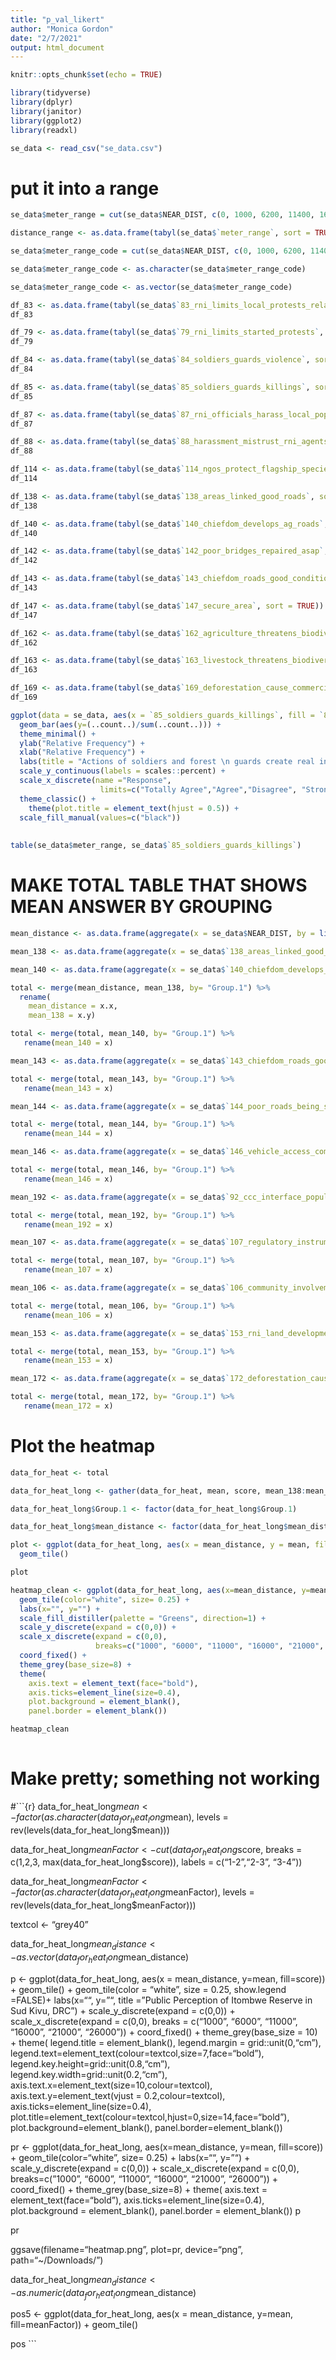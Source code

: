 ```yaml
---
title: "p_val_likert"
author: "Monica Gordon"
date: "2/7/2021"
output: html_document
---
```


```r
knitr::opts_chunk$set(echo = TRUE)

library(tidyverse)
library(dplyr)
library(janitor)
library(ggplot2)
library(readxl)
```

```r

se_data <- read_csv("se_data.csv")

```

# put it into a range

```r

se_data$meter_range = cut(se_data$NEAR_DIST, c(0, 1000, 6200, 11400, 16600, 21800, 27000))

distance_range <- as.data.frame(tabyl(se_data$`meter_range`, sort = TRUE))

se_data$meter_range_code = cut(se_data$NEAR_DIST, c(0, 1000, 6200, 11400, 16600, 21800, 27000))

se_data$meter_range_code <- as.character(se_data$meter_range_code)

se_data$meter_range_code <- as.vector(se_data$meter_range_code)

```


```r

df_83 <- as.data.frame(tabyl(se_data$`83_rni_limits_local_protests_relations`, sort = TRUE))
df_83

df_79 <- as.data.frame(tabyl(se_data$`79_rni_limits_started_protests`, sort = TRUE))
df_79

df_84 <- as.data.frame(tabyl(se_data$`84_soldiers_guards_violence`, sort = TRUE))
df_84

df_85 <- as.data.frame(tabyl(se_data$`85_soldiers_guards_killings`, sort = TRUE))
df_85

df_87 <- as.data.frame(tabyl(se_data$`87_rni_officials_harass_local_populations`, sort = TRUE))
df_87

df_88 <- as.data.frame(tabyl(se_data$`88_harassment_mistrust_rni_agents`, sort = TRUE))
df_88

df_114 <- as.data.frame(tabyl(se_data$`114_ngos_protect_flagship_species`, sort = TRUE))
df_114

df_138 <- as.data.frame(tabyl(se_data$`138_areas_linked_good_roads`, sort = TRUE))
df_138

df_140 <- as.data.frame(tabyl(se_data$`140_chiefdom_develops_ag_roads`, sort = TRUE))
df_140

df_142 <- as.data.frame(tabyl(se_data$`142_poor_bridges_repaired_asap`, sort = TRUE))
df_142

df_143 <- as.data.frame(tabyl(se_data$`143_chiefdom_roads_good_condition`, sort = TRUE))
df_143

df_147 <- as.data.frame(tabyl(se_data$`147_secure_area`, sort = TRUE))
df_147

df_162 <- as.data.frame(tabyl(se_data$`162_agriculture_threatens_biodiversity`, sort = TRUE))
df_162

df_163 <- as.data.frame(tabyl(se_data$`163_livestock_threatens_biodiversity`, sort = TRUE))
df_163

df_169 <- as.data.frame(tabyl(se_data$`169_deforestation_cause_commercial_ag`, sort = TRUE))
df_169

```

```r

ggplot(data = se_data, aes(x = `85_soldiers_guards_killings`, fill = `85_soldiers_guards_killings`)) +
  geom_bar(aes(y=(..count..)/sum(..count..))) +
  theme_minimal() +
  ylab("Relative Frequency") +
  xlab("Relative Frequency") +
  labs(title = "Actions of soldiers and forest \n guards create real insecurity") +
  scale_y_continuous(labels = scales::percent) +
  scale_x_discrete(name ="Response", 
                    limits=c("Totally Agree","Agree","Disagree", "Strongly Disagree")) +
  theme_classic() +
    theme(plot.title = element_text(hjust = 0.5)) +
  scale_fill_manual(values=c("black")) 
  
   
table(se_data$meter_range, se_data$`85_soldiers_guards_killings`)


```


# MAKE TOTAL TABLE THAT SHOWS MEAN ANSWER BY GROUPING 
```r

mean_distance <- as.data.frame(aggregate(x = se_data$NEAR_DIST, by = list(se_data$grouping_con), FUN = mean))

mean_138 <- as.data.frame(aggregate(x = se_data$`138_areas_linked_good_roads`, by = list(se_data$grouping_con), FUN = mean))

mean_140 <- as.data.frame(aggregate(x = se_data$`140_chiefdom_develops_ag_roads`, by = list(se_data$grouping_con), FUN = mean))

total <- merge(mean_distance, mean_138, by= "Group.1") %>% 
  rename(
    mean_distance = x.x,
    mean_138 = x.y)

total <- merge(total, mean_140, by= "Group.1") %>%
   rename(mean_140 = x)

mean_143 <- as.data.frame(aggregate(x = se_data$`143_chiefdom_roads_good_condition`, by = list(se_data$grouping_con), FUN = mean))

total <- merge(total, mean_143, by= "Group.1") %>%
   rename(mean_143 = x)

mean_144 <- as.data.frame(aggregate(x = se_data$`144_poor_roads_being_serviced`, by = list(se_data$grouping_con), FUN = mean))

total <- merge(total, mean_144, by= "Group.1") %>%
   rename(mean_144 = x)

mean_146 <- as.data.frame(aggregate(x = se_data$`146_vehicle_access_community_forests`, by = list(se_data$grouping_con), FUN = mean))

total <- merge(total, mean_146, by= "Group.1") %>%
   rename(mean_146 = x)

mean_192 <- as.data.frame(aggregate(x = se_data$`92_ccc_interface_population_officials`, by = list(se_data$grouping_con), FUN = mean))

total <- merge(total, mean_192, by= "Group.1") %>%
   rename(mean_192 = x)

mean_107 <- as.data.frame(aggregate(x = se_data$`107_regulatory_instruments_encourage_conservation`, by = list(se_data$grouping_con), FUN = mean))

total <- merge(total, mean_107, by= "Group.1") %>%
   rename(mean_107 = x)

mean_106 <- as.data.frame(aggregate(x = se_data$`106_community_involvement_all_stages`, by = list(se_data$grouping_con), FUN = mean))

total <- merge(total, mean_106, by= "Group.1") %>%
   rename(mean_106 = x)

mean_153 <- as.data.frame(aggregate(x = se_data$`153_rni_land_development_essential`, by = list(se_data$grouping_con), FUN = mean))

total <- merge(total, mean_153, by= "Group.1") %>%
   rename(mean_153 = x)

mean_172 <- as.data.frame(aggregate(x = se_data$`172_deforestation_cause_illegal_logging`, by = list(se_data$grouping_con), FUN = mean))

total <- merge(total, mean_172, by= "Group.1") %>%
   rename(mean_172 = x)

```


# Plot the heatmap
```r

data_for_heat <- total

data_for_heat_long <- gather(data_for_heat, mean, score, mean_138:mean_172, factor_key = TRUE)

data_for_heat_long$Group.1 <- factor(data_for_heat_long$Group.1)

data_for_heat_long$mean_distance <- factor(data_for_heat_long$mean_distance)

plot <- ggplot(data_for_heat_long, aes(x = mean_distance, y = mean, fill = score)) +
  geom_tile()

plot

heatmap_clean <- ggplot(data_for_heat_long, aes(x=mean_distance, y=mean, fill=score)) +
  geom_tile(color="white", size= 0.25) +
  labs(x="", y="") +
  scale_fill_distiller(palette = "Greens", direction=1) +
  scale_y_discrete(expand = c(0,0)) +
  scale_x_discrete(expand = c(0,0),
                   breaks=c("1000", "6000", "11000", "16000", "21000", "26000")) +
  coord_fixed() +
  theme_grey(base_size=8) +
  theme(
    axis.text = element_text(face="bold"),
    axis.ticks=element_line(size=0.4),
    plot.background = element_blank(),
    panel.border = element_blank())

heatmap_clean
  

```

# Make pretty; something not working
#```{r}
data_for_heat_long$mean <- factor(as.character(data_for_heat_long$mean), levels = rev(levels(data_for_heat_long$mean)))

data_for_heat_long$meanFactor <- cut(data_for_heat_long$score,
                                breaks = c(1,2,3, max(data_for_heat_long$score)),
                                labels = c("1-2","2-3", "3-4"))

data_for_heat_long$meanFactor <- factor(as.character(data_for_heat_long$meanFactor),
                             levels = rev(levels(data_for_heat_long$meanFactor)))

textcol <- "grey40"

data_for_heat_long$mean_distance <- as.vector(data_for_heat_long$mean_distance)

p <- ggplot(data_for_heat_long, aes(x = mean_distance, y=mean, fill=score)) +
  geom_tile() +
  geom_tile(color = "white", size = 0.25, show.legend =FALSE)+
  labs(x="", y="", title = "Public Perception of Itombwe \nNature Reserve in Sud Kivu, DRC") +
  scale_y_discrete(expand = c(0,0)) +
  scale_x_discrete(expand = c(0,0),
                   breaks = c("1000", "6000", "11000", "16000", "21000", "26000")) +
  coord_fixed() +
  theme_grey(base_size = 10) +
  theme(
    legend.title = element_blank(),
    legend.margin = grid::unit(0,"cm"),
    legend.text=element_text(colour=textcol,size=7,face="bold"),
    legend.key.height=grid::unit(0.8,"cm"),
    legend.key.width=grid::unit(0.2,"cm"),
    axis.text.x=element_text(size=10,colour=textcol),
    axis.text.y=element_text(vjust = 0.2,colour=textcol),
    axis.ticks=element_line(size=0.4),
    plot.title=element_text(colour=textcol,hjust=0,size=14,face="bold"),
    plot.background=element_blank(),
    panel.border=element_blank())

   

pr <- ggplot(data_for_heat_long, aes(x=mean_distance, y=mean, fill=score)) +
  geom_tile(color="white", size= 0.25) +
  labs(x="", y="") +
  scale_y_discrete(expand = c(0,0)) +
  scale_x_discrete(expand = c(0,0),
                   breaks=c("1000", "6000", "11000", "16000", "21000", "26000")) +
  coord_fixed() +
  theme_grey(base_size=8) +
  theme(
    axis.text = element_text(face="bold"),
    axis.ticks=element_line(size=0.4),
    plot.background = element_blank(),
    panel.border = element_blank()) 
p

pr

ggsave(filename="heatmap.png", plot=pr, device="png", path="~/Downloads/")

data_for_heat_long$mean_distance <- as.numeric(data_for_heat_long$mean_distance)

pos5 <- ggplot(data_for_heat_long, aes(x = mean_distance, y=mean, fill=meanFactor)) +
  geom_tile()

pos
```


